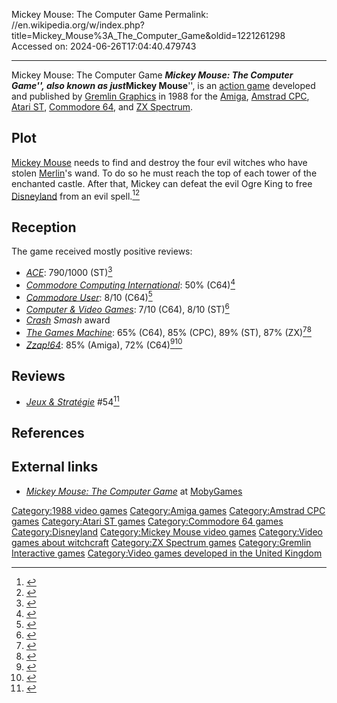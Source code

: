 Mickey Mouse: The Computer Game
Permalink: //en.wikipedia.org/w/index.php?title=Mickey_Mouse%3A_The_Computer_Game&oldid=1221261298
Accessed on: 2024-06-26T17:04:40.479743



------
Mickey Mouse: The Computer Game
{{short description|1988 video game}}
{{Infobox video game
| title = ''Mickey Mouse: The Computer Game''
| image = Mickey Mouse The Computer Game cover.webp
| caption = 
| programmer = Bill Allen <br> Stuart Gregg <br> Gary Priest
| composer = [[Ben Daglish]] <br> Colin Dooley
| artist = [[Kevin Bulmer]] <br> Jon Harrison
| developer = [[Gremlin Graphics]]
| publisher = Gremlin Graphics
| released = {{vgrelease|EU|1988}}
| genre = [[Action game|Action]]
| platforms = [[Amiga]], [[Amstrad CPC]], [[Atari ST]], [[Commodore 64]], [[ZX Spectrum]]
}}
'''''Mickey Mouse: The Computer Game''''', also known as just '''''Mickey Mouse''''', is an [[action game]] developed and published by [[Gremlin Graphics]] in 1988 for the [[Amiga]], [[Amstrad CPC]], [[Atari ST]], [[Commodore 64]], and [[ZX Spectrum]].

==Plot==
[[Mickey Mouse]] needs to find and destroy the four evil witches who have stolen [[Merlin]]'s wand. To do so he must reach the top of each tower of the enchanted castle. After that, Mickey can defeat the evil Ogre King to free [[Disneyland]] from an evil spell.<ref>{{cite web|url=https://archive.org/details/amstrad-action-035|title=Amstrad Action Issue 035|publisher=|via=Internet Archive}}</ref><ref>{{cite web|url=https://archive.org/details/Crash_No._50_1988-03_Newsfield_GB|title=Crash - No. 50 (1988-03) (Newsfield) (GB)|date=1 March 1988|publisher=|via=Internet Archive}}</ref>

==Reception==
{{Video game reviews
| award1Pub = ''Crash''
| award1 = Smash<ref>Game front cover artwork 
</ref>
}}
The game received mostly positive reviews:

* ''[[ACE (magazine)|ACE]]'': 790/1000 (ST)<ref>{{cite web|url=https://archive.org/details/ace-magazine-13|title=ACE Magazine Issue 13|date=1 October 1988|publisher=|via=Internet Archive}}</ref>
* ''[[Commodore Computing International]]'': 50% (C64)<ref>{{cite web|url=https://archive.org/details/Commodore_Computing_International_Vol_07_No_02_1988-10_Croftward_GB|title=Commodore Computing International - Vol 07 No 02 (1988-10) (Croftward) (GB)|date=1 October 1988|publisher=|via=Internet Archive}}</ref>
* ''[[Commodore User]]'': 8/10 (C64)<ref>{{cite web|url=http://amr.abime.net/issue_803_reviews|title=Commodore User (August 1988) Reviews - Amiga Magazine Rack|website=amr.abime.net}}</ref>
* ''[[Computer and Video Games|Computer & Video Games]]'': 7/10 (C64), 8/10 (ST)<ref>{{cite web|url=https://archive.org/details/computer-and-videogames-083|title=Computer and Videogames Magazine Issue 083|date=1 September 1988|publisher=|via=Internet Archive}}</ref>
* ''[[Crash (magazine)|Crash]] Smash'' award
* ''[[The Games Machine]]'': 65% (C64), 85% (CPC), 89% (ST), 87% (ZX)<ref>{{cite web|url=https://archive.org/details/thegamesmachine-09|title=The Games Machine Magazine Issue 09|date=1 August 1988|publisher=|via=Internet Archive}}</ref><ref>{{cite web|url=https://archive.org/details/the-games-machine-10|title=The Games Machine Issue 10|publisher=|via=Internet Archive}}</ref>
* ''[[Zzap!64]]'': 85% (Amiga), 72% (C64)<ref>{{cite web|url=https://archive.org/details/zzap64-magazine-047|title=ZZap!64 Magazine Issue 047|date=1 March 1989|publisher=|via=Internet Archive}}</ref><ref>{{cite web|url=https://archive.org/details/zzap64-magazine-041|title=ZZap!64 Magazine Issue 041|date=1 September 1988|publisher=|via=Internet Archive}}</ref>

==Reviews==
* ''[[:fr:Jeux et Stratégie|Jeux & Stratégie]]'' #54<ref>{{cite web | url=https://archive.org/details/jeux-et-strategie-54/page/76/mode/2up | title=Jeux & stratégie 54 | date=December 1988 }}</ref>

== References ==
{{reflist}}

== External links ==
* [http://www.mobygames.com/game/mickey-mouse-the-computer-game ''Mickey Mouse: The Computer Game''] at [[MobyGames]]

{{action-videogame-stub}}
{{Mickey Mouse games}}

[[Category:1988 video games]]
[[Category:Amiga games]]
[[Category:Amstrad CPC games]]
[[Category:Atari ST games]]
[[Category:Commodore 64 games]]
[[Category:Disneyland]]
[[Category:Mickey Mouse video games]]
[[Category:Video games about witchcraft]]
[[Category:ZX Spectrum games]]
[[Category:Gremlin Interactive games]]
[[Category:Video games developed in the United Kingdom]]